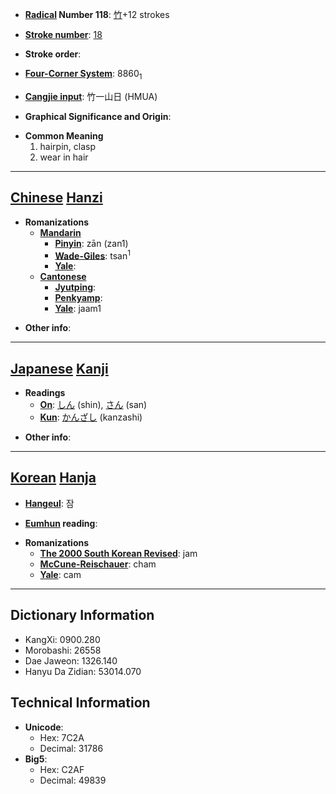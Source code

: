 * '''[[Wiktionary:Chinese radical index| Radical]] Number 118''': [[Wiktionary:Chinese radical index 竹|竹]]+12 strokes

* '''[[Wiktionary:Chinese total strokes index|Stroke number]]''': [[Wiktionary:Chinese total strokes index 18|18]]

* '''Stroke order''': 

* '''[[Wiktionary:Chinese four corner index|Four-Corner System]]''': 8860<sub>1</sub>

* '''[[Wiktionary:Chinese Cangjie index|Cangjie input]]''': 竹一山日 (HMUA)

* '''Graphical Significance and Origin''': 

* '''Common Meaning'''
*#hairpin, clasp
*# wear in hair


----

== [[Chinese]] [[Hanzi]] ==

* '''Romanizations'''
** '''[[Mandarin]]'''
*** '''[[Pinyin]]''': zān (zan1)
*** '''[[Wade-Giles]]''': tsan<sup>1</sup>
*** '''[[Yale]]''': 
** '''[[Cantonese]]'''
*** '''[[Jyutping]]''':
*** '''[[Penkyamp]]''': 
*** '''[[Yale]]''': jaam1

* '''Other info''': 

----

== [[Japanese]] [[Kanji]] ==

* '''Readings'''
** '''[[On]]''': [[しん]] (shin), [[さん]] (san)
** '''[[Kun]]''': [[かんざし]] (kanzashi)

* '''Other info''':  

----

== [[Korean]] [[Hanja]] ==

* '''[[Hangeul]]''': 잠

* '''[[Eumhun]] reading''': 

* '''Romanizations'''
** '''[[The 2000 South Korean Revised Romanization|The 2000 South Korean Revised]]''': jam
** '''[[McCune-Reischauer]]''': cham
** '''[[Yale]]''': cam

----

== Dictionary Information ==

* KangXi: 0900.280
* Morobashi: 26558
* Dae Jaweon: 1326.140
* Hanyu Da Zidian: 53014.070

== Technical Information ==

* '''Unicode''':
** Hex: 7C2A
** Decimal: 31786
* '''Big5''':
** Hex: C2AF
** Decimal: 49839